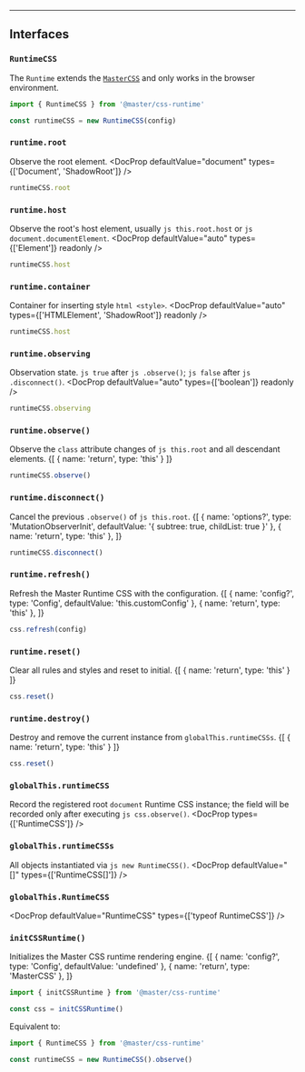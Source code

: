 
---

## Interfaces
### `RuntimeCSS`
The `Runtime` extends the [`MasterCSS`](/reference/core#mastercss) and only works in the browser environment.
```ts
import { RuntimeCSS } from '@master/css-runtime'

const runtimeCSS = new RuntimeCSS(config)
```

### `runtime.root`
Observe the root element.
<DocProp defaultValue="document" types={['Document', 'ShadowRoot']} />
```ts
runtimeCSS.root
```

### `runtime.host`
Observe the root's host element, usually `js this.root.host` or `js document.documentElement`.
<DocProp defaultValue="auto" types={['Element']} readonly />
```ts
runtimeCSS.host
```

### `runtime.container`
Container for inserting style `html <style>`.
<DocProp defaultValue="auto" types={['HTMLElement', 'ShadowRoot']} readonly />
```ts
runtimeCSS.host
```

### `runtime.observing`
Observation state. `js true` after `js .observe()`; `js false` after `js .disconnect()`.
<DocProp defaultValue="auto" types={['boolean']} readonly />
```ts
runtimeCSS.observing
```

### `runtime.observe()`
Observe the `class` attribute changes of `js this.root` and all descendant elements.
<DocFn>
    {[ { name: 'return', type: 'this' } ]}
</DocFn>
```ts
runtimeCSS.observe()
```

### `runtime.disconnect()`
Cancel the previous `.observe()` of `js this.root`.
<DocFn>
    {[
        { name: 'options?', type: 'MutationObserverInit', defaultValue: '{ subtree: true, childList: true }' },
        { name: 'return', type: 'this' },
    ]}
</DocFn>
```ts
runtimeCSS.disconnect()
```

### `runtime.refresh()`
Refresh the Master Runtime CSS with the configuration.
<DocFn>
    {[
        { name: 'config?', type: 'Config', defaultValue: 'this.customConfig' },
        { name: 'return', type: 'this' },
    ]}
</DocFn>
```ts
css.refresh(config)
```

### `runtime.reset()`
Clear all rules and styles and reset to initial.
<DocFn>
    {[ { name: 'return', type: 'this' } ]}
</DocFn>
```ts
css.reset()
```

### `runtime.destroy()`
Destroy and remove the current instance from `globalThis.runtimeCSSs`.
<DocFn>
    {[ { name: 'return', type: 'this' } ]}
</DocFn>
```ts
css.reset()
```

### `globalThis.runtimeCSS`
Record the registered root `document` Runtime CSS instance; the field will be recorded only after executing `js css.observe()`.
<DocProp types={['RuntimeCSS']} />

### `globalThis.runtimeCSSs`
All objects instantiated via `js new RuntimeCSS()`.
<DocProp defaultValue="[]" types={['RuntimeCSS[]']} />

### `globalThis.RuntimeCSS`
<DocProp defaultValue="RuntimeCSS" types={['typeof RuntimeCSS']} />

### `initCSSRuntime()`
Initializes the Master CSS runtime rendering engine.
<DocFn>
    {[
        { name: 'config?', type: 'Config', defaultValue: 'undefined' },
        { name: 'return', type: 'MasterCSS' },
    ]}
</DocFn>
```ts
import { initCSSRuntime } from '@master/css-runtime'

const css = initCSSRuntime()
```
Equivalent to:
```ts
import { RuntimeCSS } from '@master/css-runtime'

const runtimeCSS = new RuntimeCSS().observe()
```
